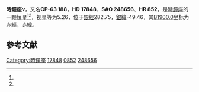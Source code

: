{{Starbox begin
| name = 時鐘座ν
}}
{{Starbox observe
| epoch = [[J2000.0|J2000.0]]
| constell = [[時鐘座|時鐘座]]<ref name=SIMBAD>{{cite web
 | url=http://simbad.u-strasbg.fr/simbad/sim-id?Ident=HR+852
 | title =Pulsating variable Star
 | publisher=Centre de Données astronomiques de Strasbourg
 | work=SIMBAD
 | accessdate=2012-07-13}}</ref><ref name=DATA>{{cite web
 | url=http://vizier.u-strasbg.fr/viz-bin/VizieR-5?-out.add=.&-source=5050&-corr=PK=HR&-out.max=9999&HR=852
 | title=VizieR Detailed Page
 | accessdate=2012-07-13
 | archive-date=2016-03-05
 | archive-url=https://web.archive.org/web/20160305204620/http://vizier.u-strasbg.fr/viz-bin/VizieR-5?-out.add=.&-source=5050&-corr=PK=HR&-out.max=9999&HR=852
 | dead-url=no
 }}</ref>
| 星官 = 
| ra = {{RA|2|49|1.5}}<ref name=SIMBAD /><ref name=DATA />
| dec = {{DEC|-62|48|24}}<ref name=SIMBAD /><ref name=DATA />
| appmag_v = 5.26<ref name=SIMBAD /><ref name=DATA />
}}
{{Starbox character
| class = A2V<ref name=SIMBAD /><ref name=DATA />
| b-v = 0.1<ref name=SIMBAD /><ref name=DATA />
| u-b = 0.06<ref name=SIMBAD /><ref name=DATA />
| r-i = <ref name=SIMBAD /><ref name=DATA />
| variable = 
}}
{{Starbox astrometry
| radial_v = 0.06
| prop_mo_ra = 31
| parallax = 0.001
| p_error = 
}}
{{Starbox catalog
| names =CP-63 188，[[SAO星表|SAO]] 248656，[[HD星表|HD]] 17848，[[HR星表|HR]] 852}}
{{Starbox reference |Simbad=HR+852}}
{{Starbox end}}

'''時鐘座ν'''，又名'''CP-63 188'''，'''HD 17848'''、'''SAO 248656'''、'''HR 852'''，是[[時鐘座|時鐘座]]的一颗恒星<ref name=SIMBAD /><ref name=DATA />，视星等为5.26，位于[[銀道座標系|銀經]]282.75，[[銀道座標系|銀緯]]-49.46，其[[B1900.0|B1900.0]]坐标为赤經{{RA|2|46|48.3}}，赤緯{{DEC|-63|-49.46|17}}。

== 参考文献 ==
{{reflist}}

{{star-stub}}

{{時鐘座恒星}}
[[Category:時鐘座|Category:時鐘座]]
[[Category:HD和HDE天體|17848]]
[[Category:HR天體|0852]]
[[Category:SAO天體|248656]]